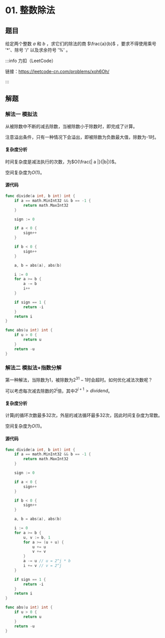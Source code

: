 
# 01. 整数除法

## 题目

给定两个整数 $a$ 和 $b$ ，求它们的除法的商 $\frac{a}{b}$ ，要求不得使用乘号 '*'、除号 '/' 以及求余符号 '%' 。

:::info 力扣（LeetCode）

链接：https://leetcode-cn.com/problems/xoh6Oh/

:::

## 解题

### 解法一 模拟法

从被除数中不断的减去除数，当被除数小于除数时，即完成了计算。

注意溢出条件，只有一种情况下会溢出，即被除数为负数最大值，除数为-1时。

#### 复杂度分析

时间复杂度是减法执行的次数，为$O(\frac{| a |}{|b|})$。

空间复杂度为$O(1)$。


#### 源代码

<Tabs>
  <TabItem value="go" label="Go" default>

```go
func divide(a int, b int) int {
    if a == math.MinInt32 && b == -1 {
        return math.MaxInt32
    }

    sign := 0

    if a < 0 {
        sign++
    }

    if b < 0 {
        sign++
    }

    a, b = abs(a), abs(b)

    i := 0
    for a >= b {
        a -= b
        i++
    }

    if sign == 1 {
        return -i
    }
    return i
}

func abs(u int) int {
    if u > 0 {
        return u
    }
    return -u
}
```

  </TabItem>
</Tabs>

### 解法二 模拟法+指数分解

第一种解法，当除数为1，被除数为$2^{31} - 1$时会超时。如何优化减法次数呢？

可以考虑每次减去除数的$2^j$倍，其中$2^{j+1} > dividend$。


#### 复杂度分析

计算$j$的循环次数最多32次，外层的减法循环最多32次，因此时间复杂度为常数。

空间复杂度为$O(1)$。

#### 源代码

<Tabs>
  <TabItem value="go" label="Go" default>

```go
func divide(a int, b int) int {
    if a == math.MinInt32 && b == -1 {
        return math.MaxInt32
    }

    sign := 0

    if a < 0 {
        sign++
    }

    if b < 0 {
        sign++
    }

    a, b = abs(a), abs(b)

    i := 0
    for a >= b {
        u, v := b, 1
        for a >= (u + u) {
            u += u
            v += v
        }
        a -= u // u = 2^j * b
        i += v // v = 2^j
    }

    if sign == 1 {
        return -i
    }
    return i
}

func abs(u int) int {
    if u > 0 {
        return u
    }
    return -u
}
```

  </TabItem>
</Tabs>
